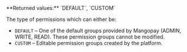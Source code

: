   
<ParamField body="Type" type="string">   
**Returned values:** `DEFAULT`, `CUSTOM`

The type of permissions which can either be:  
- `DEFAULT` – One of the default groups provided by Mangopay (ADMIN, WRITE, READ). These permission groups cannot be modified.  
- `CUSTOM` – Editable permission groups created by the platform.  
</ParamField>